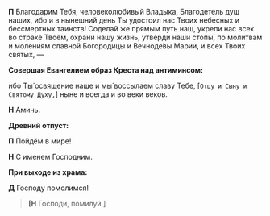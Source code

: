 **П** Благодарим Тебя, человеколюбивый Владыка, Благодетель душ наших, ибо и в нынешний день Ты удостоил нас Твоих небесных и бессмертных таинств! Соделай же прямым путь наш, укрепи нас всех во страхе Твоём, охрани нашу жизнь, утверди наши cтопы́, по молитвам и молениям славной Богородицы и Вечноде́вы Марии, и всех Твоих святых, —

**Совершая Евангелием образ Креста над антиминсом:**

ибо Ты́ освящение наше и мы́ воссылаем славу Тебе, <R>[</R>`Отцу и Сыну и Святому Духу,`<R>]</R> ныне и всегда и во веки веков.

**Н** Аминь.

**Древний отпуст:**

**П** Пойдём в мире!

**Н** С именем Господним.

**При выходе из храма:**

**Д** Господу помолимся!

>**[Н** Господи, помилуй.<R>]</R>
